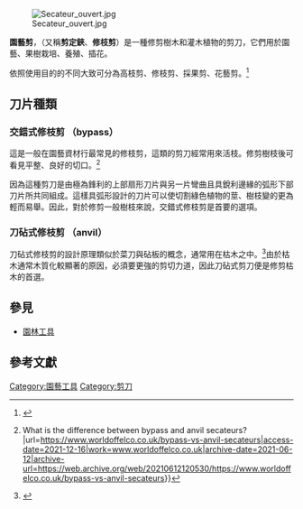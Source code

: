[[File:Secateur_ouvert.jpg|thumb]]

'''園藝剪'''，（又稱'''剪定鋏'''、'''修枝剪'''）是一種修剪樹木和灌木植物的剪刀，它們用於園藝、果​​樹栽培、養殖、插花。

依照使用目的的不同大致可分為高枝剪、修枝剪、採果剪、花藝剪。<ref>{{Cite web|title=HOKAS知識館 - 選擇一把好的園藝剪刀，打造自己的祕密花園|url=https://www.hokas.com.tw/pages/ep10|access-date=2021-12-16|work=www.hokas.com.tw|language=zh-hant|archive-date=2021-12-16|archive-url=https://web.archive.org/web/20211216021005/https://www.hokas.com.tw/pages/ep10}}</ref>

== 刀片種類 ==

=== 交錯式修枝剪 （bypass） ===
這是一般在園藝資材行最常見的修枝剪，這類的剪刀經常用來活枝。修剪樹枝後可看見平整、良好的切口。<ref>{{Cite web|title=Bypass vs Anvil Secateurs {{!}} What is the difference between bypass and anvil secateurs?|url=https://www.worldoffelco.co.uk/bypass-vs-anvil-secateurs|access-date=2021-12-16|work=www.worldoffelco.co.uk|archive-date=2021-06-12|archive-url=https://web.archive.org/web/20210612120530/https://www.worldoffelco.co.uk/bypass-vs-anvil-secateurs}}</ref>

因為這種剪刀是由極為鋒利的上部扇形刀片與另一片彎曲且具銳利邊緣的弧形下部刀片所共同組成。這樣具弧形設計的刀片可以使切割綠色植物的莖、樹枝變的更為輕而易舉。因此，對於修剪一般樹枝來說，交錯式修枝剪是首要的選項。

=== 刀砧式修枝剪 （anvil）===
刀砧式修枝剪的設計原理類似於菜刀與砧板的概念，通常用在枯木之中。<ref>{{Cite web|title=Pruning Tools Guide|url=https://www.popularmechanics.com/technology/gadgets/tests/1273501|access-date=2021-12-16|date=2004-12-07|last=Berendsohn|first=Roy|work=Popular Mechanics|language=en-US|archive-date=2013-08-04|archive-url=https://web.archive.org/web/20130804101124/http://www.popularmechanics.com/technology/gadgets/tests/1273501}}</ref>由於枯木通常木質化較顯著的原因，必須要更強的剪切力道，因此刀砧式剪刀便是修剪枯木的首選。

== 參見 ==
*[[園林工具|園林工具]]

== 參考文獻 ==
<references/>

{{commons category|Secateurs}}
{{園藝工具}}

[[Category:園藝工具|Category:園藝工具]]
[[Category:剪刀|Category:剪刀]]